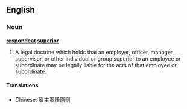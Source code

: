 ==English==
{{wikipedia}}

===Noun===
'''[[respondeat]] [[superior]]'''

# {{legal}} A legal doctrine which holds that an employer, officer, manager, supervisor, or other individual or group superior to an employee or subordinate may be legally liable for the acts of that employee or subordinate.

====Translations====
*Chinese: [[雇主责任原则]]